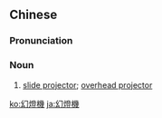 {{also|幻灯機}}
==Chinese==
{{zh-forms|s=幻灯机|type=21}}

===Pronunciation===
{{zh-pron
|m=huàndēngjī
|cat=n
}}

===Noun===
{{zh-noun}}

# [[slide projector]]; [[overhead projector]]

[[ko:幻燈機]]
[[ja:幻燈機]]